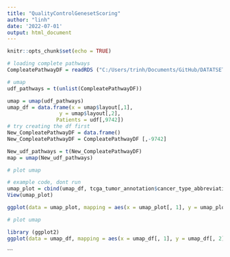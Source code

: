 ```yaml
---
title: "QualityControlGenesetScoring"
author: "linh"
date: '2022-07-01'
output: html_document
---
```


```r
knitr::opts_chunk$set(echo = TRUE)
```


```r



# loading complete pathways
CompleatePathwayDF = readRDS ("C:/Users/trinh/Documents/GitHub/DATATSETS/CompleatePathwayDF.RDS.rds")

# umap 
udf_pathways = t(unlist(CompleatePathwayDF))

umap = umap(udf_pathways)
umap_df = data.frame(x = umap$layout[,1],
                 y = umap$layout[,2],
                Patients = udf[,9742])
# try creating the df first 
New_CompleatePathwayDF = data.frame()
New_CompleatePathwayDF = CompleatePathwayDF [,-9742]

New_udf_pathways = t(New_CompleatePathwayDF)
map = umap(New_udf_pathways)

# plot umap 

# example code, dont run 
umap_plot = cbind(umap_df, tcga_tumor_annotation$cancer_type_abbreviation, tcga_tumor_annotation$ajcc_pathologic_tumor_stage, tcga_tumor_annotation$clinical_stage, tcga_tumor_annotation$sample_type)
View(umap_plot)

ggplot(data = umap_plot, mapping = aes(x = umap_plot[, 1], y = umap_plot[, 2])) + geom_point(alpha = 0.7) + aes(color=umap_plot$`tcga_tumor_annotation$cancer_type_abbreviation`) + scale_colour_viridis_d(option = "plasma color") + ggtitle("Cancer Type all patients") + xlab("1") + ylab("2")

# plot umap

library (ggplot2)
ggplot(data = umap_df, mapping = aes(x = umap_df[, 1], y = umap_df[, 2]))


````




```

